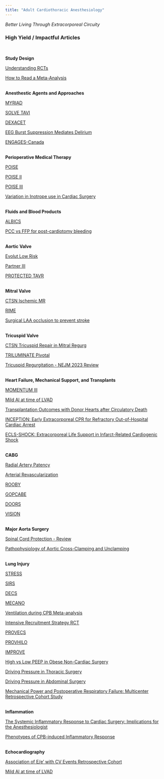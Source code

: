 ```yaml
---
title: "Adult Cardiothoracic Anesthesiology" 
---
```


_Better Living Through Extracorporeal Circuity_

### High Yield / Impactful Articles

<br>

<b>Study Design</b>

[Understanding RCTs](https://adc.bmj.com/content/90/8/840)

[How to Read a Meta-Analysis](https://www.bmj.com/content/315/7109/672)

<br>
<b>Anesthestic Agents and Approaches</b>

[MYRIAD](https://www.nejm.org/doi/full/10.1056/NEJMoa1816476)

[SOLVE TAVI](https://www.ahajournals.org/doi/full/10.1161/CIRCULATIONAHA.120.046451)

[DEXACET](https://jamanetwork.com/journals/jama/fullarticle/2725234)

[EEG Burst Suppression Mediates Delirium](https://www.ncbi.nlm.nih.gov/pmc/articles/PMC7365754/?report=reader)

[ENGAGES-Canada](https://jamanetwork.com/journals/jama/fullarticle/2819715)

<br>
<b>Perioperative Medical Therapy</b>

[POISE](https://www.thelancet.com/journals/lancet/article/PIIS0140-6736(08)60601-7/fulltext)

[POISE II](https://www.nejm.org/doi/full/10.1056/nejmoa1401105)

[POISE III](https://www.nejm.org/doi/full/10.1056/NEJMoa2201171)

[Variation in Inotrope use in Cardiac Surgery](https://pubs.asahq.org/anesthesiology/article/139/2/122/138077/Patient-Clinician-and-Institution-level-Variation)

<br>
<b>Fluids and Blood Products</b>

[ALBICS](https://jamanetwork.com/journals/jama/fullarticle/2794363)

[PCC vs FFP for post-cardiotomy bleeding](https://jamanetwork.com/journals/jamasurgery/article-abstract/2793560)

<br>
<b>Aortic Valve</b>

[Evolut Low Risk](https://www.nejm.org/doi/full/10.1056/nejmoa1816885)

[Partner III](https://www.nejm.org/doi/full/10.1056/nejmoa1814052)

[PROTECTED TAVR](https://www.nejm.org/doi/full/10.1056/NEJMoa2204961)

<br>
<b>Mitral Valve</b>

[CTSN Ischemic MR](https://www.nejm.org/doi/full/10.1056/nejmoa1312808)

[RIME](https://www.ahajournals.org/doi/10.1161/CIRCULATIONAHA.112.143818)

[Surgical LAA occlusion to prevent stroke](https://www.nejm.org/doi/full/10.1056/NEJMoa2101897)

<br>
<b>Tricuspid Valve</b>

[CTSN Tricuspid Repair in Mitral Regurg](https://www.nejm.org/doi/full/10.1056/NEJMoa2115961)

[TRILUMINATE Pivotal](https://www.nejm.org/doi/full/10.1056/NEJMoa2300525)

[Tricuspid Regurgitation - NEJM 2023 Review](https://www.nejm.org/doi/full/10.1056/NEJMra2216709)

<br>
<b>Heart Failure, Mechanical Support, and Transplants</b>

[MOMENTUM III](https://jamanetwork.com/journals/jama/fullarticle/2796306)

[Mild AI at time of LVAD](https://www.jtcvs.org/article/S0022-5223(20)31062-X/fulltext)

[Transplantation Outcomes with Donor Hearts after Circulatory Death](https://www.nejm.org/doi/full/10.1056/NEJMoa2212438)

[INCEPTION: Early Extracorporeal CPR for Refractory Out-of-Hospital Cardiac Arrest](https://www.nejm.org/doi/full/10.1056/NEJMoa2204511)

[ECLS-SHOCK: Extracorporeal Life Support in Infarct-Related Cardiogenic Shock](https://www.nejm.org/doi/10.1056/NEJMoa2307227)

<br>
<b>CABG</b>

[Radial Artery Patency](https://www.nejm.org/doi/full/10.1056/nejmoa040982)

[Arterial Revascularization](https://www.nejm.org/doi/full/10.1056/NEJMoa1808783)

[ROOBY](https://www.nejm.org/doi/full/10.1056/nejmoa1614341)

[GOPCABE](https://www.ahajournals.org/doi/full/10.1161/CIRCULATIONAHA.118.035857)

[DOORS](https://www.sciencedirect.com/science/article/pii/S0022522314001846?via%3Dihub)

[VISION](https://www.nejm.org/doi/full/10.1056/NEJMoa2000803)

<br>
<b>Major Aorta Surgery</b>

[Spinal Cord Protection - Review](https://www.sciencedirect.com/science/article/pii/S1053077021005309?via%3Dihub)

[Pathophysiology of Aortic Cross-Clamping and Unclamping](https://pubs.asahq.org/anesthesiology/article/82/4/1026/34974/The-Pathophysiology-of-Aortic-Cross-clamping-and)

<br>
<b>Lung Injury</b>

[STRESS](ttps://www.nejm.org/doi/10.1056/NEJMoa2212667)

[SIRS](https://www.sciencedirect.com/science/article/pii/S0140673615002731?via%3Dihub)

[DECS](https://jamanetwork.com/journals/jama/fullarticle/1389612)

[MECANO](https://www.sciencedirect.com/science/article/pii/S0012369220351527?via%3Dihub)

[Ventilation during CPB Meta-analysis](https://journals.lww.com/md-journal/FullText/2017/03240/Ventilation_during_cardiopulmonary_bypass_for.63.aspx)

[Intensive Recruitment Strategy RCT](https://jamanetwork.com/journals/jama/fullarticle/2612913)

[PROVECS](https://link.springer.com/article/10.1007/s00134-019-05741-8)

[PROVHILO](https://www.sciencedirect.com/science/article/pii/S0140673614604165?via%3Dihub)

[IMPROVE](https://www.nejm.org/doi/full/10.1056/NEJMoa1301082)

[High vs Low PEEP in Obese Non-Cardiac Surgery](https://jamanetwork.com/journals/jama/fullarticle/2735541)

[Driving Pressure in Thoracic Surgery](https://pubs.asahq.org/anesthesiology/article/130/3/385/19222/Driving-Pressure-during-Thoracic-Surgery)

[Driving Pressure in Abdominal Surgery](https://journals.lww.com/anesthesia-analgesia/Fulltext/2021/11000/Driving_Pressure_Guided_Individualized_Positive.18.aspx)

[Mechanical Power and Postoperative Respiratory Failure: Multicenter Retrospective Cohort Study](https://pubs.asahq.org/anesthesiology/article/137/1/41/136245/Mechanical-Power-during-General-Anesthesia-and)

<br>
<b>Inflammation</b>

[The Systemic Inflammatory Response to Cardiac Surgery: Implications for the Anesthesiologist](https://pubs.asahq.org/anesthesiology/article/97/1/215/40155/The-Systemic-Inflammatory-Response-to-Cardiac)

[Phenotypes of CPB-induced Inflammatory Response](https://journals.lww.com/anesthesia-analgesia/fulltext/2023/03000/derivation_and_validation_of_clinical_phenotypes.13.aspx)

<br>
<b>Echocardiography</b>

[Association of E/e' with CV Events Retrospective Cohort](https://pubmed.ncbi.nlm.nih.gov/36332804/)

[Mild AI at time of LVAD](https://www.jtcvs.org/article/S0022-5223(20)31062-X/fulltext)

<!-- Google tag (gtag.js) -->
<script async src="https://www.googletagmanager.com/gtag/js?id=G-63NPTTVTEF"></script>
<script>
  window.dataLayer = window.dataLayer || [];
  function gtag(){dataLayer.push(arguments);}
  gtag('js', new Date());

  gtag('config', 'G-63NPTTVTEF');
</script>
